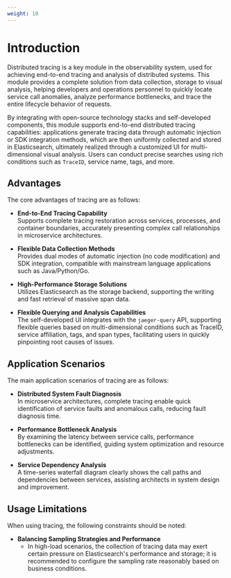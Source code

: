 ```yaml
---
weight: 10
---
```


# Introduction

Distributed tracing is a key module in the observability system, used for achieving end-to-end tracing and analysis of distributed systems. This module provides a complete solution from data collection, storage to visual analysis, helping developers and operations personnel to quickly locate service call anomalies, analyze performance bottlenecks, and trace the entire lifecycle behavior of requests.

By integrating with open-source technology stacks and self-developed components, this module supports end-to-end distributed tracing capabilities: applications generate tracing data through automatic injection or SDK integration methods, which are then uniformly collected and stored in Elasticsearch, ultimately realized through a customized UI for multi-dimensional visual analysis. Users can conduct precise searches using rich conditions such as `TraceID`, service name, tags, and more.

## Advantages

The core advantages of tracing are as follows:

- **End-to-End Tracing Capability**\
  Supports complete tracing restoration across services, processes, and container boundaries, accurately presenting complex call relationships in microservice architectures.

- **Flexible Data Collection Methods**\
  Provides dual modes of automatic injection (no code modification) and SDK integration, compatible with mainstream language applications such as Java/Python/Go.

- **High-Performance Storage Solutions**\
  Utilizes Elasticsearch as the storage backend, supporting the writing and fast retrieval of massive span data.

- **Flexible Querying and Analysis Capabilities**\
  The self-developed UI integrates with the `jaeger-query` API, supporting flexible queries based on multi-dimensional conditions such as TraceID, service affiliation, tags, and span types, facilitating users in quickly pinpointing root causes of issues.

## Application Scenarios

The main application scenarios of tracing are as follows:

- **Distributed System Fault Diagnosis**\
  In microservice architectures, complete tracing enable quick identification of service faults and anomalous calls, reducing fault diagnosis time.

- **Performance Bottleneck Analysis**\
  By examining the latency between service calls, performance bottlenecks can be identified, guiding system optimization and resource adjustments.

- **Service Dependency Analysis**\
  A time-series waterfall diagram clearly shows the call paths and dependencies between services, assisting architects in system design and improvement.

## Usage Limitations

When using tracing, the following constraints should be noted:

- **Balancing Sampling Strategies and Performance**
  - In high-load scenarios, the collection of tracing data may exert certain pressure on Elasticsearch's performance and storage; it is recommended to configure the sampling rate reasonably based on business conditions.